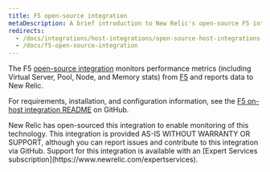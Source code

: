 ```yaml
---
title: F5 open-source integration
metaDescription: A brief introduction to New Relic's open-source F5 integration.
redirects:
  - /docs/integrations/host-integrations/open-source-host-integrations-list/f5-open-source-integration
  - /docs/f5-open-source-integration
---
```


The F5 [open-source integration](/docs/integrations/new-relic-integrations/getting-started/introduction-infrastructure-integrations) monitors performance metrics (including Virtual Server, Pool, Node, and Memory stats) from [F5](https://support.f5.com/csp/knowledge-center/software/BIG-IP) and reports data to New Relic.

For requirements, installation, and configuration information, see the [F5 on-host integration README](https://github.com/newrelic/nri-f5) on GitHub.

<Callout variant="important">
  New Relic has open-sourced this integration to enable monitoring of this technology. This integration is provided AS-IS WITHOUT WARRANTY OR SUPPORT, although you can report issues and contribute to this integration via GitHub. Support for this integration is available with an [Expert Services subscription](https://www.newrelic.com/expertservices).
</Callout>

